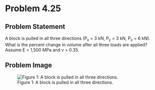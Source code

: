 # Problem 4.25 {.unnumbered}

## Problem Statement 
A block is pulled in all three directions (P<sub>x</sub> = 3 kN, P<sub>y</sub> = 3 kN, P<sub>z</sub> = 6 kN). What is the percent change in volume after all three loads are applied? Assume E = 1,500 MPa and v = 0.35.

## Problem Image

![Figure 1: A block is pulled in all three directions.](images/208.png){fig-alt="Picture of a block being pulled in all three directions. The loads are evenly distributed on each face. The length 6 cm in the x direction, 5 cm in the y direction, and 2 cm in the z direction."}